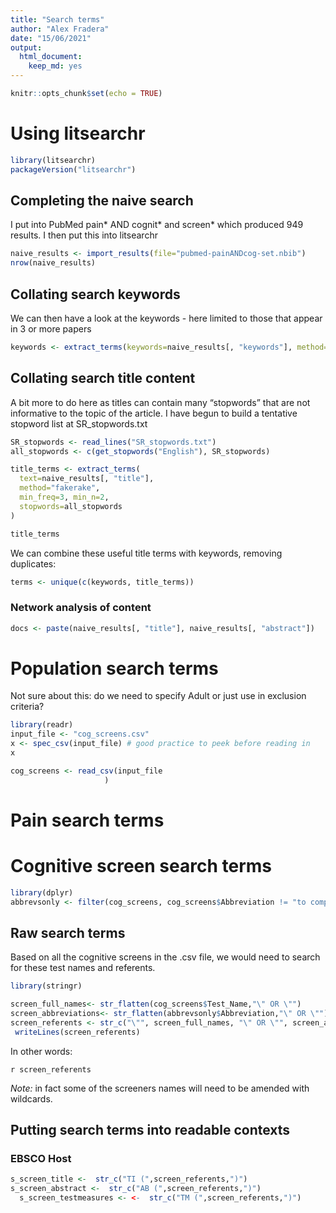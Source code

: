 ```yaml
---
title: "Search terms"
author: "Alex Fradera"
date: "15/06/2021"
output: 
  html_document: 
    keep_md: yes
---
```


```r
knitr::opts_chunk$set(echo = TRUE)
```

# Using litsearchr
```r
library(litsearchr)
packageVersion("litsearchr")
```


## Completing the naive search

I put into PubMed pain* AND cognit* and screen* which produced 949 results.
I then put this into litsearchr

```r
naive_results <- import_results(file="pubmed-painANDcog-set.nbib")
nrow(naive_results)
```
## Collating search keywords
We can then have a look at the keywords - here limited to those that appear in 3 or more papers

```r
keywords <- extract_terms(keywords=naive_results[, "keywords"], method="tagged", min_n=1, min_freq = 3)
```

## Collating search title content

A bit more to do here as titles can contain many "stopwords" that are not informative to the topic of the article. I have begun to build a tentative stopword list at SR_stopwords.txt 

```r
SR_stopwords <- read_lines("SR_stopwords.txt")
all_stopwords <- c(get_stopwords("English"), SR_stopwords)

```

```r
title_terms <- extract_terms(
  text=naive_results[, "title"],
  method="fakerake",
  min_freq=3, min_n=2,
  stopwords=all_stopwords
)

title_terms
```

We can combine these useful title terms with keywords, removing duplicates:
```r
terms <- unique(c(keywords, title_terms))
```


### Network analysis of content
```r
docs <- paste(naive_results[, "title"], naive_results[, "abstract"])
```



























# Population search terms
Not sure about this: do we need to specify Adult or just use in exclusion criteria?


```r
library(readr)
input_file <- "cog_screens.csv"
x <- spec_csv(input_file) # good practice to peek before reading in
x

```

```r
cog_screens <- read_csv(input_file
                     )
```






# Pain search terms


# Cognitive screen search terms

```r
library(dplyr)
abbrevsonly <- filter(cog_screens, cog_screens$Abbreviation != "to complete")
```







## Raw search terms


Based on all the cognitive screens in the .csv file, we would need to search for these test names and referents.

```r
library(stringr)

screen_full_names<- str_flatten(cog_screens$Test_Name,"\" OR \"")
screen_abbreviations<- str_flatten(abbrevsonly$Abbreviation,"\" OR \"")
screen_referents <- str_c("\"", screen_full_names, "\" OR \"", screen_abbreviations, "\"")
 writeLines(screen_referents)

```
In other words:

`r screen_referents`


*Note:* in fact some of the screeners names will need to be amended with wildcards.

## Putting search terms into readable contexts

### EBSCO Host

```r
s_screen_title <-  str_c("TI (",screen_referents,")")
s_screen_abstract <-  str_c("AB (",screen_referents,")")
  s_screen_testmeasures <- <-  str_c("TM (",screen_referents,")")

```

